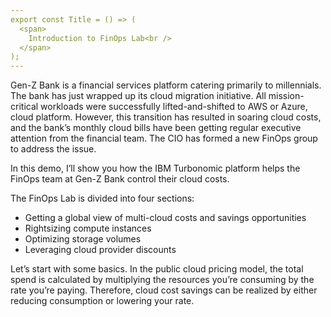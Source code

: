 ```yaml
---
export const Title = () => (
  <span>
    Introduction to FinOps Lab<br />
  </span>
);
---
```


Gen-Z Bank is a financial services platform catering primarily to millennials. The bank has just wrapped up its cloud migration initiative. All mission-critical workloads were successfully lifted-and-shifted to AWS or Azure, cloud platform. However, this transition has resulted in soaring cloud costs, and the bank’s monthly cloud bills have been getting regular executive attention from the financial team. The CIO has formed a new FinOps group to address the issue.

In this demo, I’ll show you how the IBM Turbonomic platform helps the FinOps team at Gen-Z Bank control their cloud costs.

The FinOps Lab is divided into four sections:

- Getting a global view of multi-cloud costs and savings opportunities
- Rightsizing compute instances
- Optimizing storage volumes
- Leveraging cloud provider discounts

Let’s start with some basics. In the public cloud pricing model, the total spend is calculated by multiplying the resources you’re consuming by the rate you’re paying. Therefore, cloud cost savings can be realized by either reducing consumption or lowering your rate.

